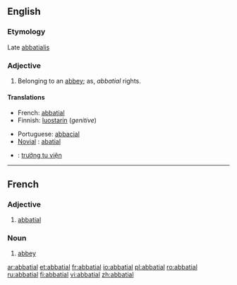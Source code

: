 ==English==

===Etymology===
Late {{L.}} [[abbatialis]]

===Adjective===
{{en-adj}}

# Belonging to an [[abbey]]; as, ''abbatial'' rights.

====Translations====
{{top}}
*French: [[abbatial#French|abbatial]]
*Finnish: [[luostari|luostarin]] (''genitive'')
{{mid}}
*Portuguese: [[abbacial]]
*[[Novial]] : [[abatial]]
{{bottom}}

{{ttbc-top}}
*{{ttbc|Vietnamese}}: [[trưởng tu viện]]
{{ttbc-bottom}}

----
==French==

===Adjective===
{{fr-adj|mp=abbatiaux}}

# [[abbatial#English|abbatial]]

===Noun===
{{fr-noun|m|plural=abbatiaux}}

# [[abbey]]

[[ar:abbatial]]
[[et:abbatial]]
[[fr:abbatial]]
[[io:abbatial]]
[[pl:abbatial]]
[[ro:abbatial]]
[[ru:abbatial]]
[[fi:abbatial]]
[[vi:abbatial]]
[[zh:abbatial]]